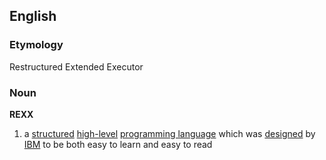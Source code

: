 ==English==
===Etymology===
Restructured Extended Executor
===Noun===
{{wikipedia}}
'''REXX'''
# a [[structured]] [[high-level]] [[programming language]] which was [[designed]] by [[IBM]] to be both easy to learn and easy to read